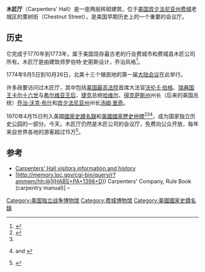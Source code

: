 {{Infobox nrhp
| name =木匠厅
| nrhp_type =nhl
| image =Carpenters Hall North (front) facade HABS PA,51-PHILA 229-4.jpg
| location= [[费城|费城]]栗树街320号
| built =1770年
| designated_nrhp_type= 1970年4月15日<ref name="nhlsum">{{cite web|url=http://tps.cr.nps.gov/nhl/detail.cfm?ResourceId=969&ResourceType=Building|title=Carpenters' Hall|accessdate=2008-01-04|work=National Historic Landmark summary listing|publisher=National Park Service|archive-date=2012-10-10|archive-url=https://web.archive.org/web/20121010180010/http://tps.cr.nps.gov/nhl/detail.cfm?ResourceId=969&ResourceType=Building|dead-url=no}}</ref>
| added = 1970年4月15日
| refnum=70000552
}}
'''木匠厅'''（Carpenters' Hall）是一座两层砖砌建筑，位于[[美国|美国]][[宾夕法尼亚州|宾夕法尼亚州]][[费城|费城]]老城区的栗树街（Chestnut Street），是美国早期历史上的一个重要的会议厅。

==历史==
它完成于1770年到1773年，属于美国现存最古老的行会费城市和费城县木匠公司所有。木匠厅是由建筑师罗伯特·史密斯设计，乔治风格<ref>{{Cite web |url=http://www.nps.gov/archive/inde/Franklin_Court/Pages/archelements.html |title="Architectural elements" |accessdate=2011-09-06 |archive-date=2008-04-14 |archive-url=https://web.archive.org/web/20080414223907/http://www.nps.gov/archive/inde/Franklin_Court/Pages/archelements.html |dead-url=no }}</ref>。

1774年9月5日到10月26日，北美十三个殖民地的第一届[[大陆会议|大陆会议]]在此举行。 

许多政要访问过木匠厅，其中包括[[美国最高法院|美国最高法院]]首席大法官[[沃伦·E·伯格|沃伦·E·伯格]]、[[瑞典国王|瑞典国王]][[卡尔十六世|卡尔十六世]]与[[希尔维亚王后|希尔维亚王后]]、[[捷克|捷克]]总统[[哈维尔|哈维尔]]、[[得克萨斯州|得克萨斯州]]州长（后来的美国总统）[[乔治·沃克·布什|乔治·沃克·布什]]和[[宾夕法尼亚州|宾夕法尼亚州]]州长[[汤姆·里奇|汤姆·里奇]]。 

1970年4月15日列入美國[[國家史蹟名錄|國家史蹟名錄]]和[[美國國家歷史地標|美國國家歷史地標]]<ref>{{Cite web |url=http://tps.cr.nps.gov/nhl/detail.cfm?ResourceID=969&resourceType=Building |title=Statement of Significance |accessdate=2011-09-06 |archive-date=2012-10-10 |archive-url=https://web.archive.org/web/20121010180010/http://tps.cr.nps.gov/nhl/detail.cfm?ResourceId=969&ResourceType=Building |dead-url=no }}</ref><ref name="nhlsum"/><ref name="nrhpinv2">{{Cite document|title={{PDFlink|[http://pdfhost.focus.nps.gov/docs/NHLS/Text/70000552.pdf National Register of Historic Places Inventory-Nomination: Carpenters' Hall]|410 [[Kibibyte|KiB]]}}|date=August 30, 1974 |author=Patricia Heintzelman and Charles Snell |publisher=National Park Service|postscript=<!--None-->}} and {{PDFlink|[http://pdfhost.focus.nps.gov/docs/NHLS/Photos/70000552.pdf ''Accompanying 7 photos, exterior and interior, from 1967 and 1974.'']|830 [[Kibibyte|KiB]]}}</ref>，成为国家独立历史公园的一部分。今天，木匠厅仍然是木匠公司的会议厅，免费向公众开放，每年来自世界各地的游客超过15万<ref>{{cite web|url=http://www.ushistory.org/carpentershall/|title=Carpenters' Hall|accessdate=2007-01-29|archive-date=2007-03-23|archive-url=https://web.archive.org/web/20070323011600/http://www.ushistory.org/carpentershall/|dead-url=no}}</ref>。

==参考==
{{Reflist|2}}
*[http://www.ushistory.org/carpentershall/ Carpenters’ Hall visitors information and history] {{Wayback|url=http://www.ushistory.org/carpentershall/ |date=20110924072343 }}
* [http://memory.loc.gov/cgi-bin/query/r?ammem/hh:@1(HABS+PA+1398+D)) Carpenters' Company, Rule Book (carpentry manual)] – 
{{coord|39.94814|-75.14722|display=title}}

[[Category:美国独立战争博物馆|Category:美国独立战争博物馆]]
[[Category:费城博物馆|Category:费城博物馆]]
[[Category:美國國家史蹟名錄|Category:美國國家史蹟名錄]]